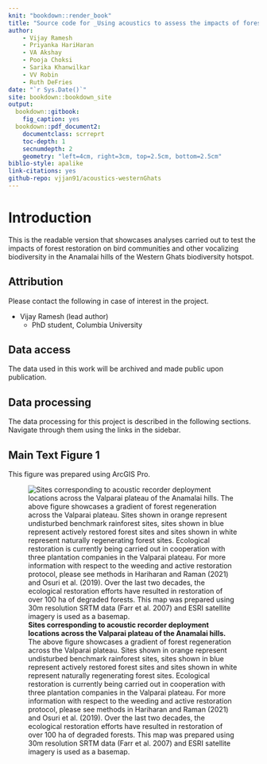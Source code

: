 ```yaml
--- 
knit: "bookdown::render_book"
title: "Source code for _Using acoustics to assess the impacts of forest restoration on bird communities in the Western Ghats_"
author:
    - Vijay Ramesh
    - Priyanka HariHaran
    - VA Akshay
    - Pooja Choksi
    - Sarika Khanwilkar
    - VV Robin
    - Ruth DeFries
date: "`r Sys.Date()`"
site: bookdown::bookdown_site
output: 
  bookdown::gitbook:
    fig_caption: yes
  bookdown::pdf_document2:
    documentclass: scrreprt
    toc-depth: 1
    secnumdepth: 2
    geometry: "left=4cm, right=3cm, top=2.5cm, bottom=2.5cm"
biblio-style: apalike
link-citations: yes
github-repo: vjjan91/acoustics-westernGhats
---
```


# Introduction

This is the readable version that showcases analyses carried out to test the impacts of forest restoration on bird communities and other vocalizing biodiversity in the Anamalai hills of the Western Ghats biodiversity hotspot. 

## Attribution

Please contact the following in case of interest in the project.

- Vijay Ramesh (lead author)
    - PhD student, Columbia University

## Data access

The data used in this work will be archived and made public upon publication.

## Data processing

The data processing for this project is described in the following sections. Navigate through them using the links in the sidebar.

## Main Text Figure 1

This figure was prepared using ArcGIS Pro. 

![**Sites corresponding to acoustic recorder deployment locations across the Valparai plateau of the Anamalai hills.**
The above figure showcases a gradient of forest regeneration across the Valparai plateau. Sites shown in orange represent undisturbed benchmark rainforest sites, sites shown in blue represent actively restored forest sites and sites shown in white represent naturally regenerating forest sites. Ecological restoration is currently being carried out in cooperation with three plantation companies in the Valparai plateau. For more information with respect to the weeding and active restoration protocol, please see methods in Hariharan and Raman (2021) and Osuri et al. (2019). Over the last two decades, the ecological restoration efforts have resulted in restoration of over 100 ha of degraded forests. This map was prepared using 30m resolution SRTM data (Farr et al. 2007) and ESRI satellite imagery is used as a basemap.](figs/fig01.png)